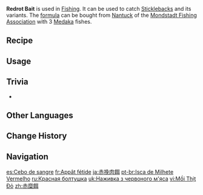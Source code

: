 {{Item Infobox
|id           = 111024
|image        = Item Redrot Bait.png
|type         = Bait
|invCategory  = Materials
|quality      = 2
|description  = Fish bait made from mixing [[Dendrobium]] and mashed meat. The unique rank sweetness of this bait spreads very quickly in the water, attracting fierce aquatic predators. Use with caution, however! Put too much of this bait down and you might hook in nastier customers than you bargained for!<br>Suitable for catching [[Stickleback]]s, [[Betta]]s, [[Venomspine Fish]], [[Akai Maou]], and [[Snowstrider]]s.
|source1      = [[Crafting]]
|recipe       = [[Mondstadt Fishing Association]]
}}
'''Redrot Bait''' is used in [[Fishing]]. It can be used to catch [[Stickleback]]s and its variants. The [[formula]] can be bought from [[Nantuck]] of the [[Mondstadt Fishing Association]] with 3 [[Medaka]] fishes.

==Recipe==
{{Recipe
|type = Crafting
|Dendrobium = 1
|Fowl = 1
|yield = 10
|sort = Dendrobium;Fowl
}}

==Usage==
{{Items by Category List
|Redrot Bait Fish
|resultsheader = Redrot Bait can be used to catch '''%PAGES%''' fish:
}}

==Trivia==
* {{Mail Attachments by Category List}}

==Other Languages==
{{Other Languages
|en      = Redrot Bait
|zhs     = 赤糜饵
|zhs_rm  = Chìmí Ěr
|zht     = 赤糜餌
|zht_rm  = Chìmí Ěr
|zh_tl   = 
|ja      = 赤挽肉餌
|ja_rm   = Aka-hikiniku Esa{{Assumed}}
|ja_tl   = Red Mince Bait
|ko      = 적색 다진 미끼
|ko_tl   = Red Minced Bait
|es      = Cebo de sangre
|es_tl   = Blood Bait
|fr      = Appât fétide
|fr_tl   = Fetid Bait
|ru      = Красная болтушка
|ru_tl   = 
|th      = Redrot Bait
|vi      = Mồi Thịt Đỏ
|vi_tl   = Red Meat Bait
|de      = Rotpastenköder
|de_tl   = Red Paste Bait
|id      = Redrot Bait
|pt      = Isca de Milhete Vermelho
|pt_tl   = 
|tr      = Kan Çiçeği Yemi
|tr_tl   = Blood Flower Bait
|it      = Esca profumata
|it_tl   = 
}}

==Change History==
{{Change History|2.1}}

==Navigation==
{{Material Navbox|type=Fishing Materials}}

[[es:Cebo de sangre]]
[[fr:Appât fétide]]
[[ja:赤挽肉餌]]
[[pt-br:Isca de Milhete Vermelho]]
[[ru:Красная болтушка]]
[[uk:Наживка з червоного м'яса]]
[[vi:Mồi Thịt Đỏ]]
[[zh:赤糜餌]]